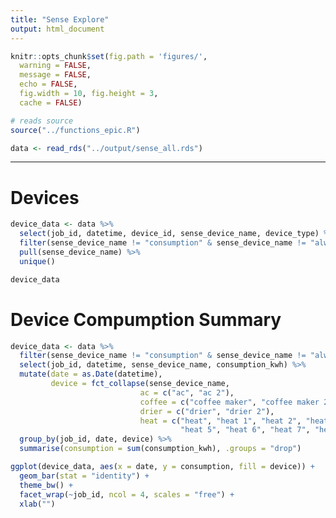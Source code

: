 ```yaml
---
title: "Sense Explore"
output: html_document
---
```


```r
knitr::opts_chunk$set(fig.path = 'figures/',
  warning = FALSE,
  message = FALSE,
  echo = FALSE,
  fig.width = 10, fig.height = 3,
  cache = FALSE)
```

```r
# reads source
source("../functions_epic.R")
```

```r
data <- read_rds("../output/sense_all.rds")
```

---

# Devices

```r
device_data <- data %>%
  select(job_id, datetime, device_id, sense_device_name, device_type) %>%
  filter(sense_device_name != "consumption" & sense_device_name != "always on") %>%
  pull(sense_device_name) %>%
  unique()

device_data
```

# Device Compumption Summary

```r
device_data <- data %>%
  filter(sense_device_name != "consumption" & sense_device_name != "always on") %>%
  select(job_id, datetime, sense_device_name, consumption_kwh) %>%
  mutate(date = as.Date(datetime),
         device = fct_collapse(sense_device_name,
                             ac = c("ac", "ac 2"),
                             coffee = c("coffee maker", "coffee maker 2"),
                             drier = c("drier", "drier 2"),
                             heat = c("heat", "heat 1", "heat 2", "heat 3", "heat 4",
                                      "heat 5", "heat 6", "heat 7", "heat 8", "heat 9"))) %>%
  group_by(job_id, date, device) %>%
  summarise(consumption = sum(consumption_kwh), .groups = "drop")
```

```r
ggplot(device_data, aes(x = date, y = consumption, fill = device)) +
  geom_bar(stat = "identity") +
  theme_bw() +
  facet_wrap(~job_id, ncol = 4, scales = "free") +
  xlab("")
```



